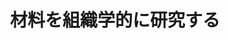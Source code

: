 ﻿---
title: "材料を組織学的に研究する"
category: "物質理工学院"
vol: 14
interviewee: "神尾 彰彦 "
url: ""
tags: []
pdf: "14-1.pdf"
career: ""
preface: "------------"
---

